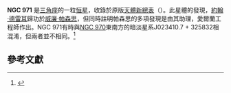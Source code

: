 {{NGCInfoBox|NGCID=NGC 971|發現者=威廉·帕森思|發現日期=1850年9月14日|其他編號=|曆元=J2000.0|赤經=34分15.7秒
|赤緯=32°58'45"|星座=三角座|星體=恆星|星等=|表面亮度=|藍等=}}

'''NGC 971''' 是[[三角座|三角座]]的一粒[[恒星|恒星]]，收錄於原版[[NGC天體表|天體新總表]]（{{lang|en|NGC}}）。此星體的發現，[[約翰·路易·埃米爾·德雷耳|約翰·德雷耳]]歸功於[[威廉·帕森思|威廉·帕森思]]，但同時註明帕森思的多項發現是由其助理，愛爾蘭工程師{{le|Bindon Blood Stoney}}作出。NGC 971有時與[[NGC_970|NGC 970]]東南方的暗淡星系J023410.7 + 325832相混淆，但兩者並不相同。<ref>{{cite web|last = Seligman|first = Courtney|url = https://cseligman.com/text/atlas/ngc9a.htm#971|title = NGC Objects: NGC 950 - 999|access-date = 2022-03-05|archive-date = 2020-02-20|archive-url = https://web.archive.org/web/20200220141548/http://cseligman.com/text/atlas/ngc9a.htm#971}}</ref>

== 參考文獻 ==
{{reflist}}

{{NGCReference|971}}
{{Catalogs|NGC=971}}